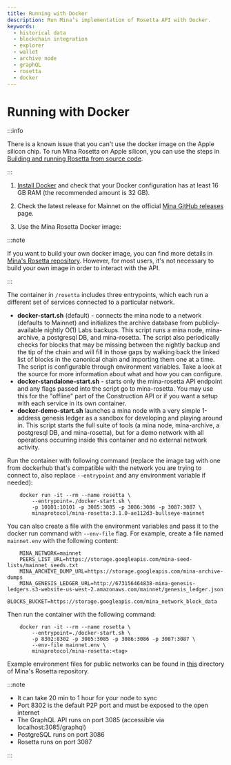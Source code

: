 ```yaml
---
title: Running with Docker
description: Run Mina’s implementation of Rosetta API with Docker.
keywords:
  - historical data
  - blockchain integration
  - explorer
  - wallet
  - archive node
  - graphQL
  - rosetta
  - docker
---
```



# Running with Docker

:::info

There is a known issue that you can't use the docker image on the Apple silicon chip.
To run Mina Rosetta on Apple silicon, you can use the steps in [Building and running Rosetta from source code](build-from-sources).

:::

1.  [Install Docker](https://www.docker.com/get-started) and check that your Docker configuration has at least 16 GB RAM (the recommended amount is 32 GB).

1. Check the latest release for Mainnet on the official [Mina GitHub releases](https://github.com/MinaProtocol/mina/releases) page.

1. Use the Mina Rosetta Docker image:


:::note

If you want to build your own docker image, you can find more details in [Mina's Rosetta repository](https://github.com/MinaProtocol/mina/blob/develop/src/app/rosetta/README.md). However, for most users, it's not necessary to build your own image in order to interact with the API.

:::

The container in `/rosetta` includes three entrypoints, which each run a different set of services connected to a particular network.

- **docker-start.sh** (default) - connects the mina node to a network (defaults to Mainnet) and initializes the archive database from publicly-available nightly O(1) Labs backups. This script runs a mina node, mina-archive, a postgresql DB, and mina-rosetta. The script also periodically checks for blocks that may be missing between the nightly backup and the tip of the chain and will fill in those gaps by walking back the linked list of blocks in the canonical chain and importing them one at a time. The script is configurable through environment variables. Take a look at the source for more information about what and how you can configure.
- **docker-standalone-start.sh** - starts only the mina-rosetta API endpoint and any flags passed into the script go to mina-rosetta. You may use this for the "offline" part of the Construction API or if you want a setup with each service in its own container.
- **docker-demo-start.sh** launches a mina node with a very simple 1-address genesis ledger as a sandbox for developing and playing around in. This script starts the full suite of tools (a mina node, mina-archive, a postgresql DB, and mina-rosetta), but for a demo network with all operations occurring inside this container and no external network activity.

Run the container with following command (replace the image tag with one from dockerhub that's compatible with the network you are trying to connect to, also replace `--entrypoint` and any environment variable if needed):

```
    docker run -it --rm --name rosetta \
        --entrypoint=./docker-start.sh \
        -p 10101:10101 -p 3085:3085 -p 3086:3086 -p 3087:3087 \
        minaprotocol/mina-rosetta:3.1.0-ae112d3-bullseye-mainnet
```

You can also create a file with the environment variables and pass it to the docker run command with `--env-file` flag. For example, create a file named `mainnet.env` with the following content:

```
    MINA_NETWORK=mainnet
    PEERS_LIST_URL=https://storage.googleapis.com/mina-seed-lists/mainnet_seeds.txt
    MINA_ARCHIVE_DUMP_URL=https://storage.googleapis.com/mina-archive-dumps
    MINA_GENESIS_LEDGER_URL=http://673156464838-mina-genesis-ledgers.s3-website-us-west-2.amazonaws.com/mainnet/genesis_ledger.json
    BLOCKS_BUCKET=https://storage.googleapis.com/mina_network_block_data
```

Then run the container with the following command:

```
    docker run -it --rm --name rosetta \
        --entrypoint=./docker-start.sh \
        -p 8302:8302 -p 3085:3085 -p 3086:3086 -p 3087:3087 \
        --env-file mainnet.env \
        minaprotocol/mina-rosetta:<tag>
```

Example environment files for public networks can be found in [this](https://github.com/MinaProtocol/mina/blob/develop/src/app/rosetta/scripts) directory of Mina's Rosetta repository.

:::note

- It can take 20 min to 1 hour for your node to sync
- Port 8302 is the default P2P port and must be exposed to the open internet
- The GraphQL API runs on port 3085 (accessible via localhost:3085/graphql)
- PostgreSQL runs on port 3086
- Rosetta runs on port 3087

:::
